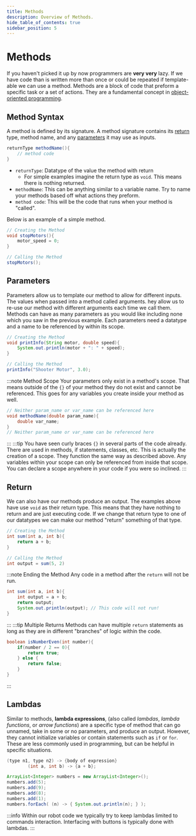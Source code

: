 ```yaml
---
title: Methods
description: Overview of Methods.
hide_table_of_contents: true
sidebar_position: 5
---
```


# Methods
If you haven't picked it up by now programmers are **very very** lazy. If we have code than is written more than once or could be repeated if template-able we can use a method. Methods are a block of code that preform a specific task or a set of actions. They are a fundamental concept in [object-oriented programming](./methods.mdx).

## Method Syntax
A method is defined by its signature. A method signature contains its [return](#return-type) type, method name, and any [parameters](#parameters) it may use as inputs.
```java
returnType methodName(){
    // method code
}
```
- `returnType`: Datatype of the value the method with return
    - For simple examples imagine the return type as `void`. This means there is nothing returned.
- `methodName`: This can be anything similar to a variable name. Try to name your methods based off what actions they preform.
- `method code`: This will be the code that runs when your method is "called".

Below is an example of a simple method.
```java
// Creating the Method
void stopMotors(){
    motor_speed = 0;
}

// Calling the Method
stopMotors();
```

## Parameters
Parameters allow us to template our method to allow for different inputs. The values when passed into a method called arguments. hey allow us to re-use our method with different arguments each time we call them. Methods can have as many parameters as you would like including none which you saw in the previous example. Each parameters need a datatype and a name to be referenced by within its scope.
```java
// Creating the Method
void printInfo(String motor, double speed){
    System.out.println(motor + ": " + speed);
}

// Calling the Method
printInfo("Shooter Motor", 3.0);
```

:::note Method Scope
Your parameters only exist in a method's scope. That means outside of the `{}` of your method they do not exist and cannot be referenced. This goes for any variables you create inside your method as well.
```java
// Neither param_name or var_name can be referenced here
void methodName(double param_name){
    double var_name;
}
// Neither param_name or var_name can be referenced here
```
:::
:::tip
You have seen curly braces `{}` in several parts of the code already. There are used in methods, if statements, classes, etc. This is actually the creation of a scope. They function the same way as described above. Any variables within your scope can only be referenced from inside that scope. You can declare a scope anywhere in your code if you were so inclined.
:::

## Return
We can also have our methods produce an output. The examples above have use `void` as their return type. This means that they have nothing to return and are just executing code. If we change that return type to one of our datatypes we can make our method "return" something of that type.
```java
// Creating the Method
int sum(int a, int b){
    return a + b;
}

// Calling the Method
int output = sum(5, 2)
```

:::note Ending the Method
Any code in a method after the `return` will not be run.
```java
int sum(int a, int b){
    int output = a + b;
    return output;
    System.out.println(output); // This code will not run!
}
```
:::
:::tip Multiple Returns
Methods can have multiple `return` statements as long as they are in different "branches" of logic within the code.
```java
boolean isNumberEven(int number){
    if(number / 2 == 0){
        return true;
    } else {
        return false;
    }
}
```
:::

## Lambdas
Similar to methods, **lambda expressions**, (also called *lambdas*, *lambda functions*, or *arrow functions*)
are a specific type of method that can go unnamed, take in some or no parameters, and produce an output.
However, they cannot initialize variables or contain statements such as `if` or `for`. These are less commonly used in programming, but can be helpful in specific situations.

```java title="Syntax"
(type n1, type n2) -> {body of expression}
        (int a, int b) -> {a + b};
```

```java title="Example"
ArrayList<Integer> numbers = new ArrayList<Integer>();
numbers.add(5);
numbers.add(9);
numbers.add(8);
numbers.add(1);
numbers.forEach( (n) -> { System.out.println(n); } );
```
:::info
Within our robot code we typically try to keep lambdas limited to commands interaction. Interfacing with buttons is typically done with lambdas.
:::